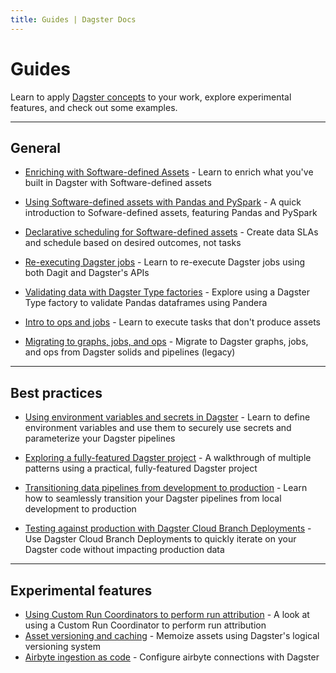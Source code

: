 ```yaml
---
title: Guides | Dagster Docs
---
```


# Guides

Learn to apply [Dagster concepts](/concepts) to your work, explore experimental features, and check out some examples.

---

## General

- [Enriching with Software-defined Assets](/guides/dagster/enriching-with-software-defined-assets) - Learn to enrich what you've built in Dagster with Software-defined assets

- [Using Software-defined assets with Pandas and PySpark](/guides/dagster/software-defined-assets) - A quick introduction to Sofware-defined assets, featuring Pandas and PySpark

- [Declarative scheduling for Software-defined assets](/guides/dagster/scheduling-assets) - Create data SLAs and schedule based on desired outcomes, not tasks

- [Re-executing Dagster jobs](/guides/dagster/re-execution) - Learn to re-execute Dagster jobs using both Dagit and Dagster's APIs

- [Validating data with Dagster Type factories](/guides/dagster/dagster_type_factories) - Explore using a Dagster Type factory to validate Pandas dataframes using Pandera

- [Intro to ops and jobs](/guides/dagster/intro-to-ops-jobs) - Learn to execute tasks that don't produce assets

- [Migrating to graphs, jobs, and ops](https://docs.dagster.io/0.15.7/guides/dagster/graph_job_op) - Migrate to Dagster graphs, jobs, and ops from Dagster solids and pipelines (legacy)

---

## Best practices

- [Using environment variables and secrets in Dagster](/guides/dagster/using-environment-variables-and-secrets) - Learn to define environment variables and use them to securely use secrets and parameterize your Dagster pipelines

- [Exploring a fully-featured Dagster project](/guides/dagster/example_project) - A walkthrough of multiple patterns using a practical, fully-featured Dagster project

- [Transitioning data pipelines from development to production](/guides/dagster/transitioning-data-pipelines-from-development-to-production) - Learn how to seamlessly transition your Dagster pipelines from local development to production

- [Testing against production with Dagster Cloud Branch Deployments](/guides/dagster/branch_deployments) - Use Dagster Cloud Branch Deployments to quickly iterate on your Dagster code without impacting production data

---

## Experimental features

- [Using Custom Run Coordinators to perform run attribution](/guides/dagster/run-attribution) - A look at using a Custom Run Coordinator to perform run attribution
- [Asset versioning and caching](/guides/dagster/asset-versioning-and-caching) - Memoize assets using Dagster's logical versioning system
- [Airbyte ingestion as code](/guides/dagster/airbyte-ingestion-as-code) - Configure airbyte connections with Dagster
